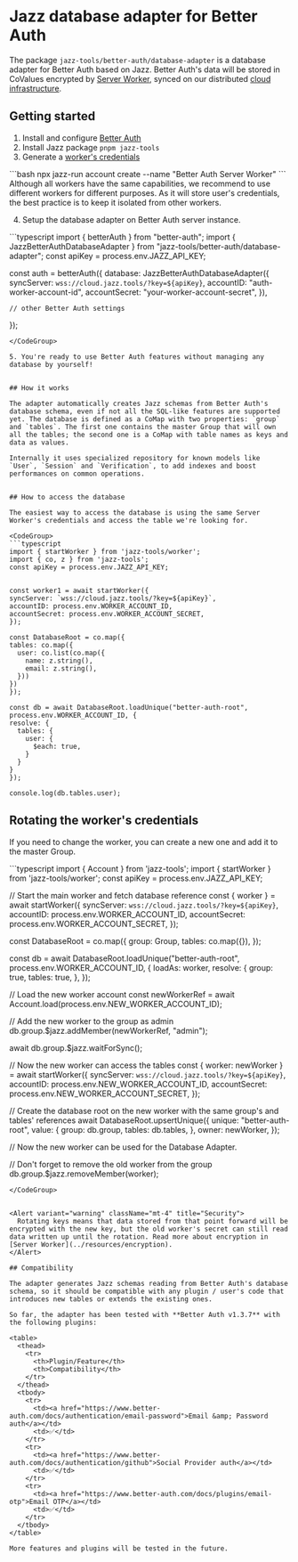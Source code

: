 
# Jazz database adapter for Better Auth

The package `jazz-tools/better-auth/database-adapter` is a database adapter for Better Auth based on Jazz. Better Auth's data will be stored in CoValues encrypted by [Server Worker](../server-side/setup), synced on our distributed [cloud infrastructure](/cloud).

## Getting started

1. Install and configure [Better Auth](https://www.better-auth.com/docs/installation)
2. Install Jazz package `pnpm jazz-tools`
3. Generate a [worker's credentials](/docs/react/server-side/setup#generating-credentials)

  <CodeGroup>
  ```bash
  npx jazz-run account create --name "Better Auth Server Worker"
  ```
  </CodeGroup>

  <Alert variant="info" className="mt-4" title="Security">
    Although all workers have the same capabilities, we recommend to use different workers for different purposes. As it will store user's credentials, the best practice is to keep it isolated from other workers.
  </Alert>

4. Setup the database adapter on Better Auth server instance.

  <CodeGroup>
  ```typescript
  import { betterAuth } from "better-auth";
  import { JazzBetterAuthDatabaseAdapter } from "jazz-tools/better-auth/database-adapter";
  const apiKey = process.env.JAZZ_API_KEY;

  const auth = betterAuth({
    database: JazzBetterAuthDatabaseAdapter({
      syncServer: `wss://cloud.jazz.tools/?key=${apiKey}`,
      accountID: "auth-worker-account-id",
      accountSecret: "your-worker-account-secret",
    }),

    // other Better Auth settings
  });
  ```
  </CodeGroup>

5. You're ready to use Better Auth features without managing any database by yourself!


## How it works

The adapter automatically creates Jazz schemas from Better Auth's database schema, even if not all the SQL-like features are supported yet. The database is defined as a CoMap with two properties: `group` and `tables`. The first one contains the master Group that will own all the tables; the second one is a CoMap with table names as keys and data as values.

Internally it uses specialized repository for known models like `User`, `Session` and `Verification`, to add indexes and boost performances on common operations.


## How to access the database

The easiest way to access the database is using the same Server Worker's credentials and access the table we're looking for.

<CodeGroup>
```typescript
import { startWorker } from 'jazz-tools/worker';
import { co, z } from 'jazz-tools';
const apiKey = process.env.JAZZ_API_KEY;


const worker1 = await startWorker({
  syncServer: `wss://cloud.jazz.tools/?key=${apiKey}`,
  accountID: process.env.WORKER_ACCOUNT_ID,
  accountSecret: process.env.WORKER_ACCOUNT_SECRET,
});

const DatabaseRoot = co.map({
  tables: co.map({
    user: co.list(co.map({
      name: z.string(),
      email: z.string(),
    }))
  })
});

const db = await DatabaseRoot.loadUnique("better-auth-root", process.env.WORKER_ACCOUNT_ID, {
  resolve: {
    tables: {
      user: {
        $each: true,
      }
    }
  }
});

console.log(db.tables.user);
```
</CodeGroup>


## Rotating the worker's credentials

If you need to change the worker, you can create a new one and add it to the master Group.

<CodeGroup>
```typescript
import { Account } from 'jazz-tools';
import { startWorker } from 'jazz-tools/worker';
const apiKey = process.env.JAZZ_API_KEY;

// Start the main worker and fetch database reference
const { worker } = await startWorker({
  syncServer: `wss://cloud.jazz.tools/?key=${apiKey}`,
  accountID: process.env.WORKER_ACCOUNT_ID,
  accountSecret: process.env.WORKER_ACCOUNT_SECRET,
});

const DatabaseRoot = co.map({
  group: Group,
  tables: co.map({}),
});

const db = await DatabaseRoot.loadUnique("better-auth-root", process.env.WORKER_ACCOUNT_ID, {
  loadAs: worker,
  resolve: {
    group: true,
    tables: true,
  },
});

// Load the new worker account
const newWorkerRef = await Account.load(process.env.NEW_WORKER_ACCOUNT_ID);

// Add the new worker to the group as admin
db.group.$jazz.addMember(newWorkerRef, "admin");

await db.group.$jazz.waitForSync();

// Now the new worker can access the tables
const { worker: newWorker } = await startWorker({
  syncServer: `wss://cloud.jazz.tools/?key=${apiKey}`,
  accountID: process.env.NEW_WORKER_ACCOUNT_ID,
  accountSecret: process.env.NEW_WORKER_ACCOUNT_SECRET,
});

// Create the database root on the new worker with the same group's and tables' references
await DatabaseRoot.upsertUnique({
  unique: "better-auth-root",
  value: {
    group: db.group,
    tables: db.tables,
  },
  owner: newWorker,
});

// Now the new worker can be used for the Database Adapter.

// Don't forget to remove the old worker from the group
db.group.$jazz.removeMember(worker);
```
</CodeGroup>


<Alert variant="warning" className="mt-4" title="Security">
  Rotating keys means that data stored from that point forward will be encrypted with the new key, but the old worker's secret can still read data written up until the rotation. Read more about encryption in [Server Worker](../resources/encryption).
</Alert>

## Compatibility

The adapter generates Jazz schemas reading from Better Auth's database schema, so it should be compatible with any plugin / user's code that introduces new tables or extends the existing ones.

So far, the adapter has been tested with **Better Auth v1.3.7** with the following plugins:

<table>
  <thead>
    <tr>
      <th>Plugin/Feature</th>
      <th>Compatibility</th>
    </tr>
  </thead>
  <tbody>
    <tr>
      <td><a href="https://www.better-auth.com/docs/authentication/email-password">Email &amp; Password auth</a></td>
      <td>✅</td>
    </tr>
    <tr>
      <td><a href="https://www.better-auth.com/docs/authentication/github">Social Provider auth</a></td>
      <td>✅</td>
    </tr>
    <tr>
      <td><a href="https://www.better-auth.com/docs/plugins/email-otp">Email OTP</a></td>
      <td>✅</td>
    </tr>
  </tbody>
</table>

More features and plugins will be tested in the future.